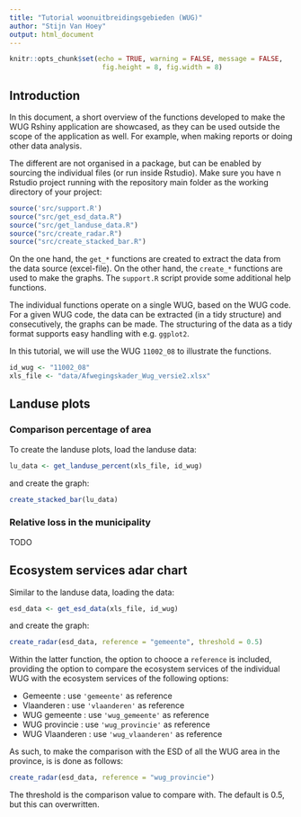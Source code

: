 ```yaml
---
title: "Tutorial woonuitbreidingsgebieden (WUG)"
author: "Stijn Van Hoey"
output: html_document
---
```



```r
knitr::opts_chunk$set(echo = TRUE, warning = FALSE, message = FALSE,
                       fig.height = 8, fig.width = 8)
```

## Introduction

In this document, a short overview of the functions developed to make the WUG Rshiny application are showcased, as they can be used outside the scope of the application as well. For example, when making reports or doing other data analysis.

The different are not organised in a package, but can be enabled by sourcing the individual files (or run inside Rstudio). Make sure you have n Rstudio project running with the repository main folder as the working directory of your project:

```r
source('src/support.R')
source("src/get_esd_data.R")
source("src/get_landuse_data.R")
source("src/create_radar.R")
source("src/create_stacked_bar.R")
```

On the one hand, the `get_*` functions are created to extract the data from the data source (excel-file). On the other hand, the `create_*` functions are used to make the graphs. The `support.R` script provide some additional help functions.

The individual functions operate on a single WUG, based on the WUG code. For a given WUG code, the data can be extracted (in a tidy structure) and consecutively, the graphs can be made. The structuring of the data as a tidy format supports easy handling with e.g. `ggplot2`.

In this tutorial, we will use the WUG `11002_08` to illustrate the functions.

```r
id_wug <- "11002_08"
xls_file <- "data/Afwegingskader_Wug_versie2.xlsx"
```

## Landuse plots

### Comparison percentage of area

To create the landuse plots, load the landuse data:

```r
lu_data <- get_landuse_percent(xls_file, id_wug)
```

and create the graph:
```r
create_stacked_bar(lu_data)
```

### Relative loss in the municipality

TODO

## Ecosystem services adar chart

Similar to the landuse data, loading the data:

```r
esd_data <- get_esd_data(xls_file, id_wug)
```

and create the graph:
```r
create_radar(esd_data, reference = "gemeente", threshold = 0.5)
```

Within the latter function, the option to chooce a `reference` is included, providing the option to compare the ecosystem services of the individual WUG with the ecosystem services of the following options:

* Gemeente : use `'gemeente'` as reference
* Vlaanderen : use `'vlaanderen'` as reference
* WUG gemeente : use `'wug_gemeente'` as reference
* WUG provincie : use `'wug_provincie'` as reference
* WUG Vlaanderen : use `'wug_vlaanderen'` as reference

As such, to make the comparison with the ESD of all the WUG area in the province, is is done as follows:
```r
create_radar(esd_data, reference = "wug_provincie")
```

The threshold is the comparison value to compare with. The default is 0.5, but this can overwritten.





